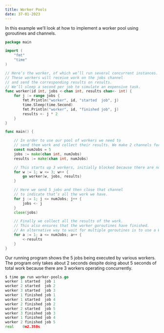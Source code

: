 ```yaml
---
title: Worker Pools 
date: 37-01-2023
---
```


In this example we’ll look at how to implement a worker pool using goroutines and channels.

```go
package main

import (
    "fmt"
    "time"
)

// Here’s the worker, of which we’ll run several concurrent instances. 
// These workers will receive work on the jobs channel 
// and send the corresponding results on results. 
// We’ll sleep a second per job to simulate an expensive task.
func worker(id int, jobs <-chan int, results chan<- int) {
    for j := range jobs {
        fmt.Println("worker", id, "started  job", j)
        time.Sleep(time.Second)
        fmt.Println("worker", id, "finished job", j)
        results <- j * 2
    }
}

func main() {

    // In order to use our pool of workers we need to 
    // send them work and collect their results. We make 2 channels for this.
    const numJobs = 5
    jobs := make(chan int, numJobs)
    results := make(chan int, numJobs)

    // This starts up 3 workers, initially blocked because there are no jobs yet.
    for w := 1; w <= 3; w++ {
        go worker(w, jobs, results)
    }

    // Here we send 5 jobs and then close that channel 
    // to indicate that’s all the work we have.
    for j := 1; j <= numJobs; j++ {
        jobs <- j
    }
    close(jobs)

    // Finally we collect all the results of the work. 
    // This also ensures that the worker goroutines have finished. 
    // An alternative way to wait for multiple goroutines is to use a WaitGroup.
    for a := 1; a <= numJobs; a++ {
        <-results
    }
}
```
Our running program shows the 5 jobs being executed by various workers. The program only takes about 2 seconds despite doing about 5 seconds of total work because there are 3 workers operating concurrently.
```go
$ time go run worker-pools.go 
worker 1 started  job 1
worker 2 started  job 2
worker 3 started  job 3
worker 1 finished job 1
worker 1 started  job 4
worker 2 finished job 2
worker 2 started  job 5
worker 3 finished job 3
worker 1 finished job 4
worker 2 finished job 5
real    0m2.358s
```


